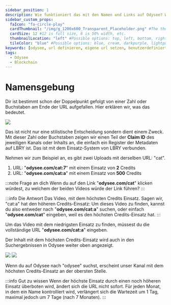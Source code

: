 ---
sidebar_position: 1
description: Wie funktioniert das mit den Namen und Links auf Odysee? Wir erklären das in diesem Abschnitt genauer.
sidebar_custom_props:
  faIcon: "fa-circle-play"
  cardThumbnail: "/img/g_1200x600_Transparent_Placeholder.png" #The thumbnail on the category card.
  cardSize: 12 #12 is full size, 6 is 50% width, etc.
  thumbnailLocation: "left" #Possible options: top, left, bottom, right, none
  tileColor: "blue" #Possible options: blue, cream, darkpurple, lightpurple, mauve, orange, pink, none
keywords: [odysee, url definieren, eigene url setzen, benutzerdefinierte url]
tags:
  - Odysee
  - Blockchain
---

# Namensgebung

Dir ist bestimmt schon der Doppelpunkt gefolgt von einer Zahl oder Buchstaben am Ende der URL aufgefallen. Hier erklären wir, was das bedeutet.

<Image src="/img/de/url_example_transparent.png" />

Das ist nicht nur eine stilistische Entscheidung sondern dient einem Zweck. Mit dieser Zahl oder Buchstaben zeigen wir einen Teil der **Claim ID** des jeweiligen Kanals oder Inhalts an, die einfach ein Register der Metadaten auf LBRY ist. Das ist mit dem Einsatz-System von LBRY verbunden. 

Nehmen wir zum Beispiel an, es gibt zwei Uploads mit derselben URL: "cat".

1. URL: "**odysee.com/cat:7**" mit einem Einsatz von **2** Credits
2. URL: "**odysee.com/cat:a**" mit einem Einsatz von **500** Credits

:::note Frage an dich
Wenn du auf den Link "**odysee.com/cat**" klicken würdest, zu welchem der beiden Videos würde der Link führen?
:::

:::info Die Antwort
Das Video, mit dem höchsten Credits Einsatz. Sagen wir, "cat:a" hat den höheren Credits-Einsatz: Um dieses Video zu finden, kannst du also entweder nach "**odysee.com/cat:a**" suchen, oder einfach "**odysee.com/cat**" eingeben, weil es den höchsten Credits-Einsatz hat.
:::

Um das Video mit dem niedrigsten Einsatz zu finden, müssest du die vollständige URL "**odysee.com/cat:a**" eingeben.

Der Inhalt mit dem höchsten Credits-Einsatz wird auch in den Suchergebnissen in Odysee weiter oben angezeigt.

<Image src="/img/de/most_supported_example_dark.png#dark" />
<Image src="/img/de/most_supported_example_light.png#light" />

Wenn du auf Odysee nach "odysee" suchst, erscheint unser Kanal mit dem höchsten Credits-Einsatz an der obersten Stelle. 

:::info Gut zu wissen
Wenn der höchste Einsatz durch einen noch höheren Einsatz überboten wird, ändert sich die URL nicht sofort. Für jeden Monat, in dem ein Name kontrolliert wird, verlängert sich die Wartezeit um 1 Tag, maximal jedoch um 7 Tage (nach 7 Monaten).
:::
